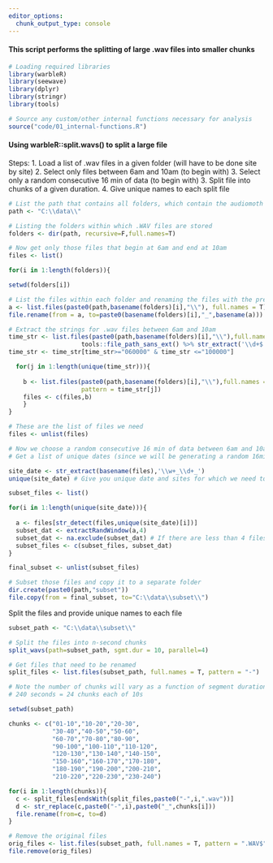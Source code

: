 ```yaml
---
editor_options: 
  chunk_output_type: console
---
```


#### This script performs the splitting of large .wav files into smaller chunks

```r
# Loading required libraries
library(warbleR)
library(seewave)
library(dplyr)
library(stringr)
library(tools)

# Source any custom/other internal functions necessary for analysis
source("code/01_internal-functions.R")
```

#### Using warbleR::split.wavs() to split a large file

Steps: 1. Load a list of .wav files in a given folder (will have to be done site by site)
2. Select only files between 6am and 10am (to begin with)
3. Select only a random consecutive 16 min of data (to begin with)
3. Split file into chunks of a given duration.
4. Give unique names to each split file

```r
# List the path that contains all folders, which contain the audiomoth data
path <- "C:\\data\\"

# Listing the folders within which .WAV files are stored
folders <- dir(path, recursive=F,full.names=T)

# Now get only those files that begin at 6am and end at 10am
files <- list()

for(i in 1:length(folders)){

setwd(folders[i])

# List the files within each folder and renaming the files with the prefix - SITE_ID
a <- list.files(paste0(path,basename(folders)[i],"\\"), full.names = T)
file.rename(from = a, to=paste0(basename(folders)[i],"_",basename(a)))

# Extract the strings for .wav files between 6am and 10am
time_str <- list.files(paste0(path,basename(folders)[i],"\\"),full.names = T) %>%
                    tools::file_path_sans_ext() %>% str_extract('\\d+$')
time_str <- time_str[time_str>="060000" & time_str <="100000"]

  for(j in 1:length(unique(time_str))){
    
    b <- list.files(paste0(path,basename(folders)[i],"\\"),full.names = T,
                    pattern = time_str[j])
    files <- c(files,b)
    }
}

# These are the list of files we need
files <- unlist(files)

# Now we choose a random consecutive 16 min of data between 6am and 10am
# Get a list of unique dates (since we will be generating a random 16min for every date across every site)

site_date <- str_extract(basename(files),'\\w+_\\d+_')
unique(site_date) # Give you unique date and sites for which we need to generate 16 min of data

subset_files <- list()

for(i in 1:length(unique(site_date))){
  
  a <- files[str_detect(files,unique(site_date)[i])]
  subset_dat <- extractRandWindow(a,4)
  subset_dat <- na.exclude(subset_dat) # If there are less than 4 files
  subset_files <- c(subset_files, subset_dat)
}

final_subset <- unlist(subset_files)

# Subset those files and copy it to a separate folder
dir.create(paste0(path,"subset"))
file.copy(from = final_subset, to="C:\\data\\subset\\")

```


Split the files and provide unique names to each file
```r
subset_path <- "C:\\data\\subset\\"

# Split the files into n-second chunks
split_wavs(path=subset_path, sgmt.dur = 10, parallel=4)

# Get files that need to be renamed
split_files <- list.files(subset_path, full.names = T, pattern = "-")

# Note the number of chunks will vary as a function of segment duration
# 240 seconds = 24 chunks each of 10s

setwd(subset_path)

chunks <- c("01-10","10-20","20-30",
            "30-40","40-50","50-60",
            "60-70","70-80","80-90",
            "90-100","100-110","110-120",
            "120-130","130-140","140-150",
            "150-160","160-170","170-180",
            "180-190","190-200","200-210",
            "210-220","220-230","230-240")

for(i in 1:length(chunks)){
  c <- split_files[endsWith(split_files,paste0("-",i,".wav"))]
  d <- str_replace(c,paste0("-",i),paste0("_",chunks[i]))
  file.rename(from=c, to=d)
}

# Remove the original files
orig_files <- list.files(subset_path, full.names = T, pattern = ".WAV$")
file.remove(orig_files)

```
